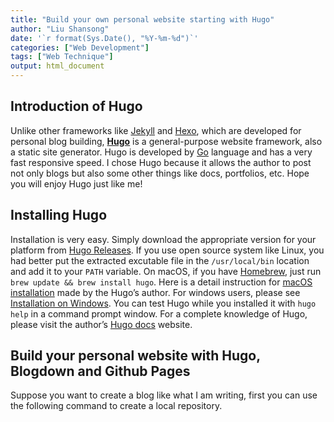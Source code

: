 ```yaml
---
title: "Build your own personal website starting with Hugo"
author: "Liu Shansong"
date: '`r format(Sys.Date(), "%Y-%m-%d")`'
categories: ["Web Development"]
tags: ["Web Technique"]
output: html_document
---
```


## Introduction of Hugo
Unlike other frameworks like [Jekyll][1] and [Hexo][2], which are developed for personal blog building, **[Hugo][3]** is a general-purpose website framework, also a static site generator. Hugo is developed by [Go][4] language and has a very fast responsive speed. I chose Hugo because it allows the author to post not only blogs but also some other things like docs, portfolios, etc. Hope you will enjoy Hugo just like me!

## Installing Hugo
Installation is very easy. Simply download the appropriate version for your platform from [Hugo Releases][5].
If you use open source system like Linux, you had better put the extracted excutable file in the `/usr/local/bin` location and add it to your `PATH` variable.
On macOS, if you have [Homebrew][6], just run `brew update && brew install hugo`. Here is a detail instruction for [macOS installation][7] made by the Hugo's author.
For windows users, please see [Installation on Windows][8].
You can test Hugo while you installed it with `hugo help` in a command prompt window.
For a complete knowledge of Hugo, please visit the author's [Hugo docs][9] website.

## Build your personal website with Hugo, Blogdown and Github Pages
Suppose you want to create a blog like what I am writing, first you can use the following command to create a local repository.



[1]: https://jekyllrb.com/                              "Jekyll"
[2]: https://hexo.io/                                   "Hexo"
[3]: http://gohugo.io                                   "Hugo"
[4]: https://golang.org/                                "Go language"
[5]: https://github.com/spf13/hugo/releases             "Hugo releases"
[6]: https://brew.sh/                                   "Homebrew"
[7]: http://gohugo.io/tutorials/installing-on-mac/      "macOS installation of Hugo"
[8]: http://gohugo.io/tutorials/installing-on-windows/  "windows installation of Hugo"
[9]: http://gohugo.io/overview/introduction/            "Hugo docs"